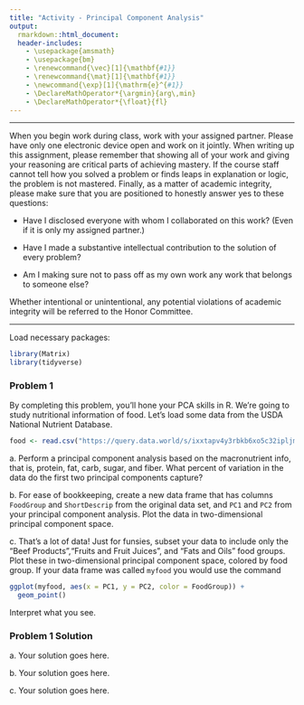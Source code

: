 ```yaml
---
title: "Activity - Principal Component Analysis"
output:
  rmarkdown::html_document:
  header-includes:
    - \usepackage{amsmath}
    - \usepackage{bm}
    - \renewcommand{\vec}[1]{\mathbf{#1}}
    - \renewcommand{\mat}[1]{\mathbf{#1}}
    - \newcommand{\exp}[1]{\mathrm{e}^{#1}}
    - \DeclareMathOperator*{\argmin}{arg\,min}
    - \DeclareMathOperator*{\float}{fl}
---
```


***

When you begin work during class, work with your assigned partner. Please have only one electronic device open and work on it jointly. When writing up this assignment, please remember that showing all of your work and giving your reasoning are critical parts of achieving mastery. If the course staff cannot tell how you solved a problem or finds leaps in explanation or logic, the problem is not mastered. Finally, as a matter of academic integrity, please make sure that you are positioned to honestly answer yes to these questions:

- Have I disclosed everyone with whom I collaborated on this work? (Even if it is only my assigned partner.)

- Have I made a substantive intellectual contribution to the solution of every problem?

- Am I making sure not to pass off as my own work any work that belongs to someone else?

Whether intentional or unintentional, any potential violations of academic integrity will be referred to the Honor Committee.

***

Load necessary packages:

```r
library(Matrix)
library(tidyverse)
```

### Problem 1

By completing this problem, you'll hone your PCA skills in R. We're going to study nutritional information of food. Let's load some data from the USDA National Nutrient Database.

```r
food <- read.csv("https://query.data.world/s/ixxtapv4y3rbkb6xo5c32ipljmdkor")
```

a\. Perform a principal component analysis based on the macronutrient info, that is, protein, fat, carb, sugar, and fiber. What percent of variation in the data do the first two principal components capture?

b\. For ease of bookkeeping, create a new data frame that has columns `FoodGroup` and `ShortDescrip` from the original data set, and `PC1` and `PC2` from your principal component analysis. Plot the data in two-dimensional principal component space.

c\. That's a lot of data! Just for funsies, subset your data to include only the "Beef Products","Fruits and Fruit Juices", and "Fats and Oils" food groups. Plot these in two-dimensional principal component space, colored by food group. If your data frame was called `myfood` you would use the command

```r
ggplot(myfood, aes(x = PC1, y = PC2, color = FoodGroup)) +
  geom_point()
```

Interpret what you see.

### Problem 1 Solution

a\. Your solution goes here.

b\. Your solution goes here.

c\. Your solution goes here.